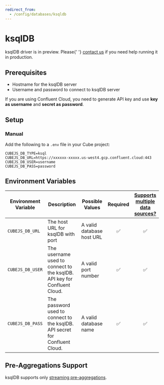 ```yaml
---
redirect_from:
  - /config/databases/ksqldb
---
```


# ksqlDB
<WarningBox>
  ksqlDB driver is in preview. Please{' '}
  <a href="https://cube.dev/contact">contact us</a> if you need help running it
  in production.
</WarningBox>

## Prerequisites

- Hostname for the ksqlDB server
- Username and password to connect to ksqlDB server

If you are using Confluent Cloud, you need to generate API key and use **key as
username** and **secret as password**.

## Setup

###  Manual

Add the following to a `.env` file in your Cube project:

```dotenv
CUBEJS_DB_TYPE=ksql
CUBEJS_DB_URL=https://xxxxxx-xxxxx.us-west4.gcp.confluent.cloud:443
CUBEJS_DB_USER=username
CUBEJS_DB_PASS=password
```

## Environment Variables

| Environment Variable | Description                                                                 | Possible Values           | Required | [Supports multiple data sources?][ref-config-multiple-ds-decorating-env] |
| -------------------- | --------------------------------------------------------------------------- | ------------------------- | :------: | :----------------------------------------------------------------------: |
| `CUBEJS_DB_URL`      | The host URL for ksqlDB with port                                           | A valid database host URL |    ✅    |                                    ✅                                    |
| `CUBEJS_DB_USER`     | The username used to connect to the ksqlDB. API key for Confluent Cloud.    | A valid port number       |    ✅    |                                    ✅                                    |
| `CUBEJS_DB_PASS`     | The password used to connect to the ksqlDB. API secret for Confluent Cloud. | A valid database name     |    ✅    |                                    ✅                                    |

## Pre-Aggregations Support

ksqlDB supports only
[streaming pre-aggregations](/caching/using-pre-aggregations#streaming-pre-aggregations).

[ref-config-multiple-ds-decorating-env]:
  /config/multiple-data-sources#configuring-data-sources-with-environment-variables-decorated-environment-variables
